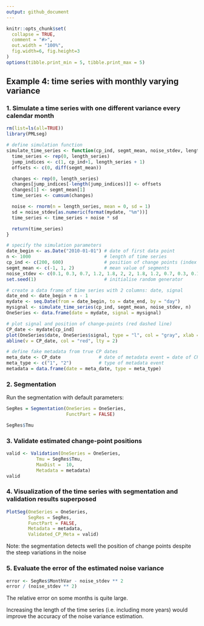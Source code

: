 ```yaml
---
output: github_document
---
```


<!-- Example4.md is generated from Example4.Rmd. Please edit that file -->

```r
knitr::opts_chunk$set(
  collapse = TRUE,
  comment = "#>",
  out.width = "100%",
  fig.width=6, fig.height=3
)
options(tibble.print_min = 5, tibble.print_max = 5)
```

## Example 4: time series with monthly varying variance

### 1. Simulate a time series with one different variance every calendar month 

```r
rm(list=ls(all=TRUE))
library(PMLseg)

# define simulation function
simulate_time_series <- function(cp_ind, segmt_mean, noise_stdev, length_series) {
  time_series <- rep(0, length_series)
  jump_indices <- c(1, cp_ind+1, length_series + 1)
  offsets <- c(0, diff(segmt_mean))

  changes <- rep(0, length_series)
  changes[jump_indices[-length(jump_indices)]] <- offsets
  changes[1] <- segmt_mean[1]
  time_series <- cumsum(changes)

  noise <- rnorm(n = length_series, mean = 0, sd = 1)
  sd = noise_stdev[as.numeric(format(mydate, "%m"))]
  time_series <- time_series + noise * sd

  return(time_series)
}

# specify the simulation parameters
date_begin <- as.Date("2010-01-01") # date of first data point
n <- 1000                           # length of time series
cp_ind <- c(200, 600)               # position of change points (index in time series)
segmt_mean <- c(-1, 1, 2)           # mean value of segments
noise_stdev <- c(0.1, 0.3, 0.7, 1.2, 1.8, 2, 2, 1.8, 1.2, 0.7, 0.3, 0.1) # 12 values, one per month (Jan to Dec)
set.seed(1)                         # initialise random generator

# create a data frame of time series with 2 columns: date, signal
date_end <- date_begin + n - 1
mydate <- seq.Date(from = date_begin, to = date_end, by = "day")
mysignal <- simulate_time_series(cp_ind, segmt_mean, noise_stdev, n)
OneSeries <- data.frame(date = mydate, signal = mysignal)

# plot signal and position of change-points (red dashed line)
CP_date <- mydate[cp_ind]
plot(OneSeries$date, OneSeries$signal, type = "l", col = "gray", xlab = "date", ylab = "signal", main="Simulated time series")
abline(v = CP_date, col = "red", lty = 2)

# define fake metadata from true CP dates
meta_date <- CP_date              # date of metadata event = date of CP
meta_type <- c("1", "2")          # type of metadata event
metadata = data.frame(date = meta_date, type = meta_type)
```

### 2. Segmentation

Run the segmentation with default parameters:

```r
SegRes = Segmentation(OneSeries = OneSeries, 
                      FunctPart = FALSE)

SegRes$Tmu
```

### 3. Validate estimated change-point positions

```r
valid <- Validation(OneSeries = OneSeries, 
           Tmu = SegRes$Tmu,
           MaxDist =  10,
           Metadata = metadata)
valid
```

### 4. Visualization of the time series with segmentation and validation results superposed

```r
PlotSeg(OneSeries = OneSeries, 
        SegRes = SegRes, 
        FunctPart = FALSE,
        Metadata = metadata, 
        Validated_CP_Meta = valid)
```

Note: the segmentation detects well the position of change points despite the steep variations in the noise 

### 5. Evaluate the error of the estimated noise variance
```r
error <- SegRes$MonthVar - noise_stdev ** 2
error / (noise_stdev ** 2)
```

The relative error on some months is quite large.

Increasing the length of the time series (i.e. including more years) would improve the accuracy of the noise variance estimation.


